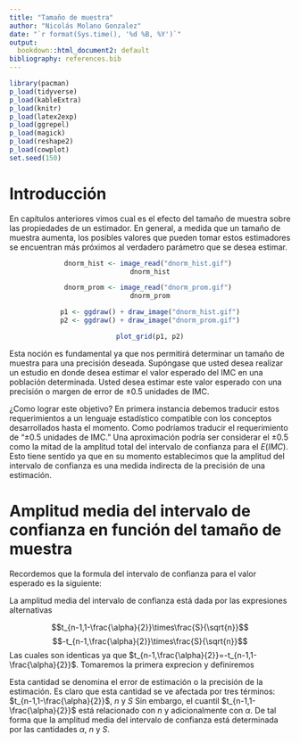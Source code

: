 ```yaml
---
title: "Tamaño de muestra"
author: "Nicolás Molano Gonzalez"
date: "`r format(Sys.time(), '%d %B, %Y')`"
output:
  bookdown::html_document2: default
bibliography: references.bib  
---
```


```r
library(pacman)
p_load(tidyverse)
p_load(kableExtra)
p_load(knitr)
p_load(latex2exp)   
p_load(ggrepel)
p_load(magick)
p_load(reshape2)
p_load(cowplot)
set.seed(150)
```

# Introducción
En capítulos anteriores vimos cual es el efecto del tamaño de muestra sobre las propiedades de un estimador. En general, a medida que un tamaño de muestra aumenta, los posibles valores que pueden tomar estos estimadores se encuentran más próximos al verdadero parámetro que se desea estimar. 

<center>
```r
dnorm_hist <- image_read("dnorm_hist.gif") 
dnorm_hist
```
</center>
<center>
```r
dnorm_prom <- image_read("dnorm_prom.gif") 
dnorm_prom
```
</center>

<center>
```r
p1 <- ggdraw() + draw_image("dnorm_hist.gif")
p2 <- ggdraw() + draw_image("dnorm_prom.gif")

plot_grid(p1, p2)
```
</center>


Esta noción es fundamental ya que nos permitirá determinar un tamaño de muestra para una precisión deseada. Supóngase que usted desea realizar un estudio en donde desea estimar el valor esperado del IMC en una población determinada. Usted desea estimar este valor esperado con una precisión o margen de error de $\pm 0.5$ unidades de IMC.

¿Como lograr este objetivo? En primera instancia debemos traducir estos requerimientos a un lenguaje estadístico compatible con los conceptos desarrollados hasta el momento. Como podríamos traducir el requerimiento de “$\pm 0.5$ unidades de IMC.” Una aproximación podría ser considerar el $\pm 0.5$ como la mitad de la amplitud total del intervalo de confianza para el $E(IMC)$. Esto tiene sentido ya que en su momento establecimos que la amplitud del intervalo de confianza es una medida indirecta de la precisión de una estimación. 

# Amplitud media del intervalo de confianza en función del tamaño de muestra

Recordemos que la formula del intervalo de confianza para el valor esperado es la siguiente:  

\begin{equation}
\left(\bar{X}-t_{n-1,1-\frac{\alpha}{2}}\times\frac{S}{\sqrt{n}},\bar{X}-t_{n-1,\frac{\alpha}{2}}\times\frac{S}{\sqrt{n}}\right)  (\#eq:ICVE)
\end{equation}

La amplitud media del intervalo de confianza está dada por las expresiones alternativas 

$$t_{n-1,1-\frac{\alpha}{2}}\times\frac{S}{\sqrt{n}}$$
$$-t_{n-1,\frac{\alpha}{2}}\times\frac{S}{\sqrt{n}}$$
Las cuales son identicas ya que $t_{n-1,\frac{\alpha}{2}}=-t_{n-1,1-\frac{\alpha}{2}}$. Tomaremos la primera exprecion y definiremos
\begin{equation}
\epsilon =t_{n-1,1-\frac{\alpha}{2}}\times\frac{S}{\sqrt{n}}(\#eq:eVE)
\end{equation}

Esta cantidad se denomina el error de estimación o la precisión de la estimación.  Es claro que esta cantidad se ve afectada por tres términos: $t_{n-1,1-\frac{\alpha}{2}}$, $n$ y $S$  Sin embargo, el cuantil $t_{n-1,1-\frac{\alpha}{2}}$ está relacionado con $n$ y adicionalmente con $\alpha$. De tal forma que la amplitud media del intervalo de confianza está determinada por las cantidades $\alpha$, $n$ y $S$. 